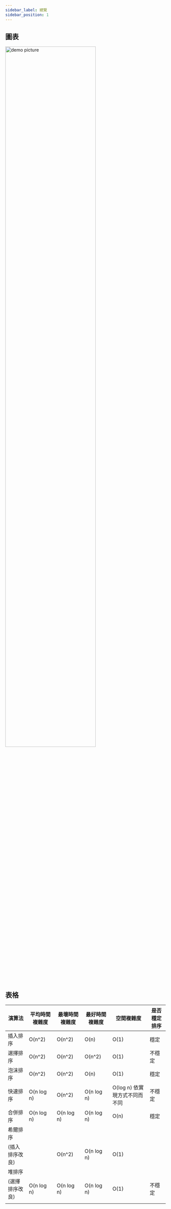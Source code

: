 ```yaml
---
sidebar_label: 總覽
sidebar_position: 1
---
```


## 圖表
<img alt="demo picture" src="https://res.cloudinary.com/dhnxanz2c/image/upload/v1688523588/order/Untitled_steklw.png"  width="75%" height="75%" />

## 表格       
  | 演算法 | 平均時間複雜度 | 最壞時間複雜度 | 最好時間複雜度 | 空間複雜度 | 是否穩定排序 |
  | --- | --- | --- | --- | --- | --- |
  | 插入排序 | O(n^2) | O(n^2) | O(n) | O(1) | 穩定 |
  | 選擇排序 | O(n^2) | O(n^2) | O(n^2) | O(1) | 不穩定 |
  | 泡沫排序 | O(n^2) | O(n^2) | O(n) | O(1) | 穩定 |
  | 快速排序 | O(n log n) | O(n^2) | O(n log n) | O(log n)  依實現方式不同而不同 | 不穩定 |
  | 合併排序 | O(n log n) | O(n log n) | O(n log n) | O(n) | 穩定 |
  | 希爾排序
  (插入排序改良) |  | O(n^2) | O(n log n) | O(1) |  |
  | 堆排序
  (選擇排序改良) | O(n log n) | O(n log n) | O(n log n) | O(1) | 不穩定 |
  |  |  |  |  |  |  | 